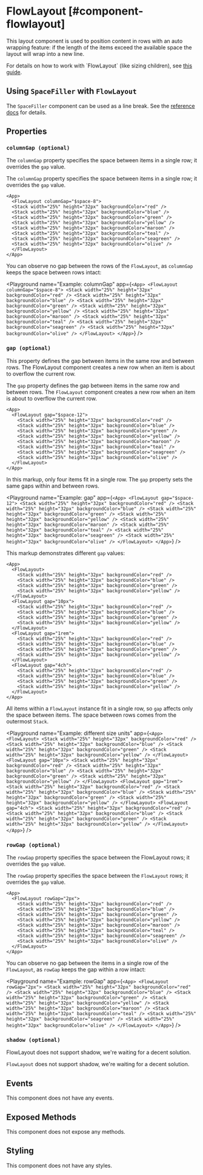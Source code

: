 
# FlowLayout [#component-flowlayout]

This layout component is used to position content in rows with an auto wrapping feature: if the length of the items exceed the available space the layout will wrap into a new line.



For details on how to work with \`FlowLayout\` (like sizing children), see [this guide](../learning/using-components/layout-components.mdx#flowlayout).

## Using `SpaceFiller` with `FlowLayout`

The `SpaceFiller` component can be used as a line break.
See the [reference docs](./SpaceFiller.mdx) for details.

## Properties

### `columnGap (optional)`

The `columnGap` property specifies the space between items in a single row; it overrides the `gap` value.

The `columnGap` property specifies the space between items in a single row; it overrides the `gap` value.

```ueml copy
<App>
  <FlowLayout columnGap="$space-8">
  <Stack width="25%" height="32px" backgroundColor="red" />
  <Stack width="25%" height="32px" backgroundColor="blue" />
  <Stack width="25%" height="32px" backgroundColor="green" />
  <Stack width="25%" height="32px" backgroundColor="yellow" />
  <Stack width="25%" height="32px" backgroundColor="maroon" />
  <Stack width="25%" height="32px" backgroundColor="teal" />
  <Stack width="25%" height="32px" backgroundColor="seagreen" />
  <Stack width="25%" height="32px" backgroundColor="olive" />
  </FlowLayout>
</App>
```
You can observe no gap between the rows of the `FlowLayout`, as `columnGap` keeps the space between rows intact:

<Playground
  name="Example: columnGap"
  app={`
    <App>
      <FlowLayout columnGap="$space-8">
      <Stack width="25%" height="32px" backgroundColor="red" />
      <Stack width="25%" height="32px" backgroundColor="blue" />
      <Stack width="25%" height="32px" backgroundColor="green" />
      <Stack width="25%" height="32px" backgroundColor="yellow" />
      <Stack width="25%" height="32px" backgroundColor="maroon" />
      <Stack width="25%" height="32px" backgroundColor="teal" />
      <Stack width="25%" height="32px" backgroundColor="seagreen" />
      <Stack width="25%" height="32px" backgroundColor="olive" />
      </FlowLayout>
    </App>
  `}
/>

### `gap (optional)`

This property defines the gap between items in the same row and between rows. The FlowLayout component creates a new row when an item is about to overflow the current row.

The `gap` property defines the gap between items in the same row and between rows. The `FlowLayout` component creates a new row when an item is about to overflow the current row.

```ueml copy
<App>
  <FlowLayout gap="$space-12">
    <Stack width="25%" height="32px" backgroundColor="red" />
    <Stack width="25%" height="32px" backgroundColor="blue" />
    <Stack width="25%" height="32px" backgroundColor="green" />
    <Stack width="25%" height="32px" backgroundColor="yellow" />
    <Stack width="25%" height="32px" backgroundColor="maroon" />
    <Stack width="25%" height="32px" backgroundColor="teal" />
    <Stack width="25%" height="32px" backgroundColor="seagreen" />
    <Stack width="25%" height="32px" backgroundColor="olive" />
  </FlowLayout>
</App>
```

In this markup, only four items fit in a single row. The `gap` property sets the same gaps within and between rows.

<Playground
  name="Example: gap"
  app={`
    <App>
      <FlowLayout gap="$space-12">
        <Stack width="25%" height="32px" backgroundColor="red" />
        <Stack width="25%" height="32px" backgroundColor="blue" />
        <Stack width="25%" height="32px" backgroundColor="green" />
        <Stack width="25%" height="32px" backgroundColor="yellow" />
        <Stack width="25%" height="32px" backgroundColor="maroon" />
        <Stack width="25%" height="32px" backgroundColor="teal" />
        <Stack width="25%" height="32px" backgroundColor="seagreen" />
        <Stack width="25%" height="32px" backgroundColor="olive" />
      </FlowLayout>
    </App>
  `}
/>

This markup demonstrates different `gap` values:

```ueml copy
<App>
  <FlowLayout>
    <Stack width="25%" height="32px" backgroundColor="red" />
    <Stack width="25%" height="32px" backgroundColor="blue" />
    <Stack width="25%" height="32px" backgroundColor="green" />
    <Stack width="25%" height="32px" backgroundColor="yellow" />
  </FlowLayout>
  <FlowLayout gap="10px">
    <Stack width="25%" height="32px" backgroundColor="red" />
    <Stack width="25%" height="32px" backgroundColor="blue" />
    <Stack width="25%" height="32px" backgroundColor="green" />
    <Stack width="25%" height="32px" backgroundColor="yellow" />
  </FlowLayout>
  <FlowLayout gap="1rem">
    <Stack width="25%" height="32px" backgroundColor="red" />
    <Stack width="25%" height="32px" backgroundColor="blue" />
    <Stack width="25%" height="32px" backgroundColor="green" />
    <Stack width="25%" height="32px" backgroundColor="yellow" />
  </FlowLayout>
  <FlowLayout gap="4ch">
    <Stack width="25%" height="32px" backgroundColor="red" />
    <Stack width="25%" height="32px" backgroundColor="blue" />
    <Stack width="25%" height="32px" backgroundColor="green" />
    <Stack width="25%" height="32px" backgroundColor="yellow" />
  </FlowLayout>
</App>
```

All items within a `FlowLayout` instance fit in a single row, so `gap` affects only the space between items. The space between rows comes from the outermost `Stack`.

<Playground
  name="Example: different size units"
  app={`
    <App>
      <FlowLayout>
        <Stack width="25%" height="32px" backgroundColor="red" />
        <Stack width="25%" height="32px" backgroundColor="blue" />
        <Stack width="25%" height="32px" backgroundColor="green" />
        <Stack width="25%" height="32px" backgroundColor="yellow" />
      </FlowLayout>
      <FlowLayout gap="10px">
        <Stack width="25%" height="32px" backgroundColor="red" />
        <Stack width="25%" height="32px" backgroundColor="blue" />
        <Stack width="25%" height="32px" backgroundColor="green" />
        <Stack width="25%" height="32px" backgroundColor="yellow" />
      </FlowLayout>
      <FlowLayout gap="1rem">
        <Stack width="25%" height="32px" backgroundColor="red" />
        <Stack width="25%" height="32px" backgroundColor="blue" />
        <Stack width="25%" height="32px" backgroundColor="green" />
        <Stack width="25%" height="32px" backgroundColor="yellow" />
      </FlowLayout>
      <FlowLayout gap="4ch">
        <Stack width="25%" height="32px" backgroundColor="red" />
        <Stack width="25%" height="32px" backgroundColor="blue" />
        <Stack width="25%" height="32px" backgroundColor="green" />
        <Stack width="25%" height="32px" backgroundColor="yellow" />
      </FlowLayout>
    </App>
  `}
/>

### `rowGap (optional)`

The `rowGap` property specifies the space between the FlowLayout rows; it overrides the `gap` value.

The `rowGap` property specifies the space between the `FlowLayout` rows; it overrides the `gap` value.

```ueml copy
<App>
  <FlowLayout rowGap="2px">
    <Stack width="25%" height="32px" backgroundColor="red" />
    <Stack width="25%" height="32px" backgroundColor="blue" />
    <Stack width="25%" height="32px" backgroundColor="green" />
    <Stack width="25%" height="32px" backgroundColor="yellow" />
    <Stack width="25%" height="32px" backgroundColor="maroon" />
    <Stack width="25%" height="32px" backgroundColor="teal" />
    <Stack width="25%" height="32px" backgroundColor="seagreen" />
    <Stack width="25%" height="32px" backgroundColor="olive" />
  </FlowLayout>
</App>
```

You can observe no gap between the items in a single row of the `FlowLayout`, as `rowGap` keeps the gap within a row  intact:

<Playground
  name="Example: rowGap"
  app={`
    <App>
      <FlowLayout rowGap="2px">
        <Stack width="25%" height="32px" backgroundColor="red" />
        <Stack width="25%" height="32px" backgroundColor="blue" />
        <Stack width="25%" height="32px" backgroundColor="green" />
        <Stack width="25%" height="32px" backgroundColor="yellow" />
        <Stack width="25%" height="32px" backgroundColor="maroon" />
        <Stack width="25%" height="32px" backgroundColor="teal" />
        <Stack width="25%" height="32px" backgroundColor="seagreen" />
        <Stack width="25%" height="32px" backgroundColor="olive" />
      </FlowLayout>
    </App>
  `}
/>

### `shadow (optional)`

FlowLayout does not support shadow, we're waiting for a decent solution.

`FlowLayout` does not support shadow, we're waiting for a decent solution.

## Events

This component does not have any events.

## Exposed Methods

This component does not expose any methods.

## Styling

This component does not have any styles.
